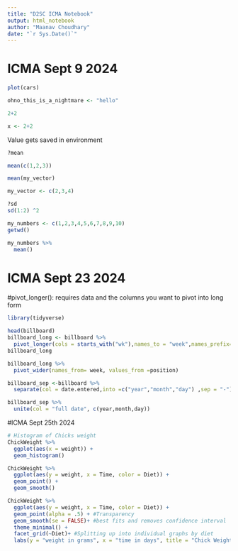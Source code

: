 ```yaml
---
title: "D2SC ICMA Notebook"
output: html_notebook
author: "Maanav Choudhary"
date: "`r Sys.Date()`"
---
```


# ICMA Sept 9 2024

```r
plot(cars)
```

```r
ohno_this_is_a_nightmare <- "hello"
```


```r
2+2
```

```r
x <- 2+2
```
Value gets saved in environment
```r
?mean
```

```r
mean(c(1,2,3))
```
```r
mean(my_vector)
```

```r
my_vector <- c(2,3,4)
```

```r
?sd
sd(1:2) ^2
```

```r
my_numbers <- c(1,2,3,4,5,6,7,8,9,10)
getwd()
```

```r
my_numbers %>%
  mean()
```


# ICMA Sept 23 2024
 #pivot_longer(): requires data and the columns you want to pivot into long form

```r
library(tidyverse)
```
```r
head(billboard)
billboard_long <- billboard %>%
  pivot_longer(cols = starts_with("wk"),names_to = "week",names_prefix= "wk", values_to = "position",values_drop_na= TRUE)
billboard_long
```
```r
billboard_long %>%
  pivot_wider(names_from= week, values_from =position)
```

```r
billboard_sep <-billboard %>%
  separate(col = date.entered,into =c("year","month","day") ,sep = "-")
```

```r
billboard_sep %>%
  unite(col = "full date", c(year,month,day))

```

#ICMA Sept 25th 2024

```r
# Histogram of Chicks weight
ChickWeight %>%
  ggplot(aes(x = weight)) + 
  geom_histogram()
```
```r
ChickWeight %>%
  ggplot(aes(y = weight, x = Time, color = Diet)) +
  geom_point() +
  geom_smooth()
```
```r

ChickWeight %>%
  ggplot(aes(y = weight, x = Time, color = Diet)) +
  geom_point(alpha = .5) + #Transparency
  geom_smooth(se = FALSE)+ #best fits and removes confidence interval
  theme_minimal() +
  facet_grid(~Diet)+ #Splitting up into individual graphs by diet
  labs(y = "weight in grams", x = "time in days", title = "Chick Weight Over Time With Varying Diets") #Changing Axis Labels

```

